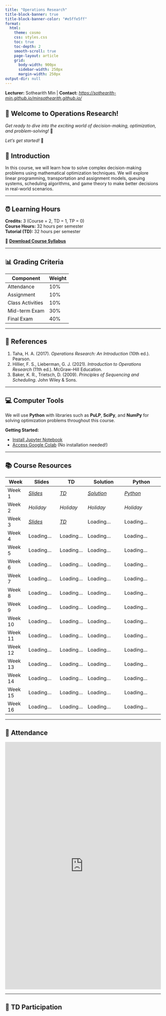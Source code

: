 ```yaml
---
title: "Operations Research"
title-block-banner: true
title-block-banner-color: "#e5ffe5ff"
format:
  html:
    theme: cosmo
    css: styles.css
    toc: true
    toc-depth: 2
    smooth-scroll: true
    page-layout: article
    grid:
      body-width: 900px
      sidebar-width: 250px
      margin-width: 250px
output-dir: null
---
```


::: {.lecturer-info}
**Lecturer:** Sothearith Min | **Contact:** [*https://sothearith-min.github.io/minsothearith.github.io/*](https://sothearith-min.github.io/minsothearith.github.io/) 
:::

::: {.welcome-box}
# 👋 Welcome to Operations Research!

*Get ready to dive into the exciting world of decision-making, optimization, and problem-solving!* 🚀  

*Let's get started!* 🎯
:::

::: {.intro-box}
## 📘 Introduction

In this course, we will learn how to solve complex decision-making problems using mathematical optimization techniques. We will explore linear programming, transportation and assignment models, queuing systems, scheduling algorithms, and game theory to make better decisions in real-world scenarios.
:::
------------------------------------------------------------------------

## ⏰ Learning Hours

**Credits:** 3 (Course = 2, TD = 1, TP = 0)  
**Course Hours:** 32 hours per semester  
**Tutorial (TD):** 32 hours per semester

📄 **[Download Course Syllabus](Course_Syllabus_Operation_Research.pdf)**

------------------------------------------------------------------------

## 📊 Grading Criteria

| Component | Weight |
|-----------|--------|
| Attendance | 10% |
| Assignment | 10% |
| Class Activities | 10% |
| Mid-term Exam | 30% |
| Final Exam | 40% |

------------------------------------------------------------------------

## 📖 References

1. Taha, H. A. (2017). *Operations Research: An Introduction* (10th ed.). Pearson.
2. Hillier, F. S., Lieberman, G. J. (2021). *Introduction to Operations Research* (11th ed.). McGraw-Hill Education.
3. Baker, K. R., Trietsch, D. (2009). *Principles of Sequencing and Scheduling*. John Wiley & Sons.

------------------------------------------------------------------------


## 💻 Computer Tools

We will use **Python** with libraries such as **PuLP**, **SciPy**, and **NumPy** for solving optimization problems throughout this course.


**Getting Started:**

- [Install Jupyter Notebook](https://jupyter.org/install)
- [Access Google Colab](https://colab.research.google.com/) (No installation needed!)

------------------------------------------------------------------------

## 📚 Course Resources

| Week | Slides | TD | Solution | Python |
|------|---------|----|-----------|------------|
| Week 1 | [*Slides*](https://sothearith-min.quarto.pub/operation-research/#/title-slide) | [*TD*](Slides/TD/TD1/TD1.pdf) | [*Solution*](Slides/TD/TD1/Solution_TD1.pdf) | [*Python*](Slides/TD/TD1/Python_TD1.ipynb)|
| Week 2 | *Holiday* | *Holiday* | *Holiday* | *Holiday* |
| Week 3 | [*Slides*](https://sothearith-min.quarto.pub/operation-research-week2/#/title-slide)|  [*TD*](Slides/TD/TD2/TD2.pdf) | Loading... | Loading... |
| Week 4 | Loading... | Loading... | Loading... | Loading... |
| Week 5 | Loading... | Loading... | Loading... | Loading... |
| Week 6 | Loading... | Loading... | Loading... | Loading... |
| Week 7 | Loading... | Loading... | Loading... | Loading... |
| Week 8 | Loading... | Loading... | Loading... | Loading... |
| Week 9 | Loading... | Loading... | Loading... | Loading... |
| Week 10 | Loading... | Loading... | Loading... | Loading... |
| Week 11 | Loading... | Loading... | Loading... | Loading... |
| Week 12 | Loading... | Loading... | Loading... | Loading... |
| Week 13 | Loading... | Loading... | Loading... | Loading... |
| Week 14 | Loading... | Loading... | Loading... | Loading... |
| Week 15 | Loading... | Loading... | Loading... | Loading... |
| Week 16 | Loading... | Loading... | Loading... | Loading... |



------------------------------------------------------------------------

## 👥 Attendance


<iframe 
    src="https://docs.google.com/spreadsheets/d/e/2PACX-1vT2flt-Y8LKV7GP1HPFqwzCn9KwaxzTgOV3JBsB-mXk20yHkuxOJRGm8NvJfwn0CSkYhPqp8Yd-2otM/pubhtml?widget=true&headers=false" 
    width="100%" 
    height="800" 
    frameborder="0" 
    scrolling="auto">
</iframe>


------------------------------------------------------------------------



## 🧮 TD Participation

<script src="https://unpkg.com/react@18/umd/react.development.js"></script>
<script src="https://unpkg.com/react-dom@18/umd/react-dom.development.js"></script>
<script src="https://unpkg.com/lucide-react/dist/umd/lucide-react.js"></script>

<div id="td-dashboard"></div>

<script type="text/javascript">
const { useState } = React;
const { Users, CheckCircle, XCircle } = LucideReact;

// TD data: TD1 real data, TD2 empty
const tdData = {
  "TD1": [
    { no: 1, name: "CHHEANG PHANY", contribute: false, details: "" },
    { no: 2, name: "CHHOUK PHALTHUNIN", contribute: false, details: "" },
    { no: 3, name: "DUK PANGARITH", contribute: true, details: "Problem 2" },
    { no: 4, name: "HEM BELLYDAY", contribute: true, details: "Problem 8" },
    { no: 5, name: "HOEURN SREYKA", contribute: false, details: "" },
    { no: 6, name: "HOK LYHOUR", contribute: false, details: "" },
    { no: 7, name: "HUN SOPHEAK", contribute: true, details: "Problem 5" },
    { no: 8, name: "KE MANUT", contribute: false, details: "" },
    { no: 9, name: "KHAY LINA", contribute: false, details: "" },
    { no: 10, name: "LENG DEVID", contribute: true, details: "Problem 3" },
    { no: 11, name: "LOT SOKLANG", contribute: true, details: "Problem 6" },
    { no: 12, name: "NGOUN LYHORNG", contribute: false, details: "" },
    { no: 13, name: "ORN VANDA", contribute: false, details: "" },
    { no: 14, name: "PHAL MENGHAK", contribute: true, details: "Problem 7" },
    { no: 15, name: "SOPHON RACHANA", contribute: true, details: "Problem 4" },
    { no: 16, name: "SOR RAKSMEY", contribute: false, details: "" },
    { no: 17, name: "SORNG SEYHA", contribute: false, details: "" },
    { no: 18, name: "SOU PICHCHOMRONG", contribute: false, details: "" },
    { no: 19, name: "SROEUN BUNNARITH", contribute: false, details: "" },
    { no: 20, name: "TAING KORNGMENG", contribute: false, details: "" }
  ],
  "TD2": [
    // Leave empty for now
  ],

  "TD3": [
    // Leave empty for now
  ], 

  "TD4": [
    // Leave empty for now
  ]
};

function TDParticipationDashboard() {
  const [activeTD, setActiveTD] = useState(Object.keys(tdData)[0]);
  const [selectedStudent, setSelectedStudent] = useState(null);

  const students = tdData[activeTD];

  const totalStudents = students.length;
  const participated = students.filter(s => s.contribute).length;
  const notParticipated = totalStudents - participated;
  const participationRate = participated > 0 ? ((participated / totalStudents) * 100).toFixed(1) : "0.0";

  const allStudentNames = Array.from(new Set(Object.values(tdData).flat().map(s=>s.name)));

  const getStudentParticipation = (name) => {
    return Object.keys(tdData).map(td => {
      const s = tdData[td].find(st => st.name === name);
      return {
        td,
        contribute: s ? s.contribute : false,
        details: s ? s.details : "-"
      };
    });
  };

  return React.createElement('div', { style:{ fontFamily:'sans-serif', maxWidth:'900px', margin:'0 auto' } },
    React.createElement('h2', { style:{ textAlign:'center' } }, 'Multi-TD Participation Dashboard'),

    // TD Tabs
    React.createElement('div', { style:{ display:'flex', gap:'10px', justifyContent:'center', marginBottom:'20px' } },
      Object.keys(tdData).map(td =>
        React.createElement('button', { key:td, onClick:()=>setActiveTD(td), style:{ padding:'6px 12px', cursor:'pointer', background: activeTD===td?'#1d4ed8':'#f3f4f6', color: activeTD===td?'white':'black', border:'none', borderRadius:'5px' } }, td)
      )
    ),

    // Stats
    React.createElement('div', { style:{ display:'flex', justifyContent:'center', gap:'20px', flexWrap:'wrap', marginBottom:'10px' } },
      ['Total Students','Participated','Not Participated','Participation Rate'].map((label,i) => {
        const value = [totalStudents, participated, notParticipated, participationRate+'%'][i];
        return React.createElement('div', { key:i, style:{ background:'#f3f4f6', padding:'10px', borderRadius:'8px', minWidth:'120px', textAlign:'center' } }, 
          React.createElement('p', { style:{ fontSize:'12px', color:'#6b7280' } }, label),
          React.createElement('p', { style:{ fontSize:'20px', fontWeight:'bold' } }, value)
        )
      })
    ),

    // Table
    React.createElement('table', { style:{ width:'100%', borderCollapse:'collapse', marginBottom:'20px' } },
      React.createElement('thead', { style:{ background:'#f9fafb', borderBottom:'2px solid #d1d5db' } }, 
        React.createElement('tr', null, ['No','Name','Status','Details'].map((h,i)=>React.createElement('th',{ key:i, style:{padding:'6px 10px', textAlign:'left', fontSize:'12px', color:'#6b7280'} }, h)))
      ),
      React.createElement('tbody', null, students.map(s => 
        React.createElement('tr', { key:s.no, style:{ borderBottom:'1px solid #e5e7eb', cursor:'pointer' }, onClick: ()=>setSelectedStudent(s.name) },
          React.createElement('td', { style:{ padding:'4px 8px' } }, s.no),
          React.createElement('td', { style:{ padding:'4px 8px', textDecoration:'underline', color:'#1d4ed8' } }, s.name),
          React.createElement('td', { style:{ padding:'4px 8px' } }, s.contribute ? '✅ Participated' : '❌ None'),
          React.createElement('td', { style:{ padding:'4px 8px' } }, s.details || '-')
        )
      ))
    ),

    // Modal
    selectedStudent && React.createElement('div', {
      style:{
        position:'fixed', top:0, left:0, width:'100%', height:'100%', background:'rgba(0,0,0,0.5)', display:'flex', justifyContent:'center', alignItems:'center'
      },
      onClick: ()=>setSelectedStudent(null)
    },
      React.createElement('div', {
        style:{ background:'white', padding:'20px', borderRadius:'10px', minWidth:'300px', textAlign:'center', position:'relative' },
        onClick: e=>e.stopPropagation()
      },
        React.createElement('h3', null, selectedStudent),
        React.createElement('p', { style:{ fontWeight:'bold' } }, `Total TDs Participated: ${getStudentParticipation(selectedStudent).filter(s=>s.contribute).length} / ${Object.keys(tdData).length}`),
        React.createElement('table', { style:{ width:'100%', marginTop:'10px', borderCollapse:'collapse' } },
          React.createElement('thead', { style:{ background:'#f3f4f6', borderBottom:'1px solid #d1d5db' } },
            React.createElement('tr', null, ['TD','Status','Details'].map((h,i)=>React.createElement('th',{ key:i, style:{ padding:'4px', fontSize:'12px', color:'#6b7280' } }, h)))
          ),
          React.createElement('tbody', null, getStudentParticipation(selectedStudent).map((s,i)=>
            React.createElement('tr', { key:i, style:{ borderBottom:'1px solid #e5e7eb' } },
              React.createElement('td', { style:{ padding:'4px' } }, s.td),
              React.createElement('td', { style:{ padding:'4px' } }, s.contribute ? '✅ Participated' : '❌ None'),
              React.createElement('td', { style:{ padding:'4px' } }, s.details)
            )
          ))
        )
      )
    )
  );
}

const root = ReactDOM.createRoot(document.getElementById('td-dashboard'));
root.render(React.createElement(TDParticipationDashboard));
</script>
